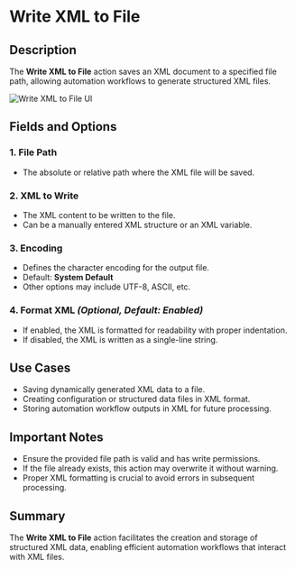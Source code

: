 # Write XML to File

## Description

The **Write XML to File** action saves an XML document to a specified file path, allowing automation workflows to generate structured XML files.

![Write XML to File UI](../../assets/xml/write-xml-to-file.png)

## Fields and Options  

### **1. File Path** 

- The absolute or relative path where the XML file will be saved.

### **2. XML to Write** 

- The XML content to be written to the file.
- Can be a manually entered XML structure or an XML variable.

### **3. Encoding** 

- Defines the character encoding for the output file.  
- Default: **System Default**  
- Other options may include UTF-8, ASCII, etc.

### **4. Format XML** *(Optional, Default: Enabled)* 

- If enabled, the XML is formatted for readability with proper indentation.
- If disabled, the XML is written as a single-line string.

## Use Cases

- Saving dynamically generated XML data to a file.
- Creating configuration or structured data files in XML format.
- Storing automation workflow outputs in XML for future processing.

## Important Notes

- Ensure the provided file path is valid and has write permissions.
- If the file already exists, this action may overwrite it without warning.
- Proper XML formatting is crucial to avoid errors in subsequent processing.

## Summary

The **Write XML to File** action facilitates the creation and storage of structured XML data, enabling efficient automation workflows that interact with XML files.